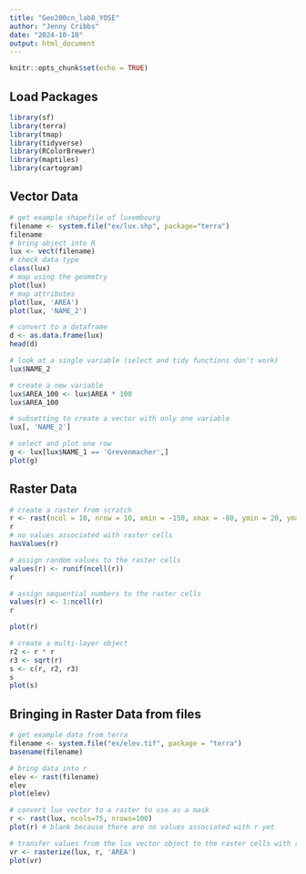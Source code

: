 ```yaml
---
title: "Geo200cn_lab8_YOSE"
author: "Jenny Cribbs"
date: "2024-10-10"
output: html_document
---
```


```r
knitr::opts_chunk$set(echo = TRUE)
```

## Load Packages
```r
library(sf)
library(terra)
library(tmap)
library(tidyverse)
library(RColorBrewer)
library(maptiles)
library(cartogram)
```
## Vector Data

```r
# get example shapefile of luxembourg
filename <- system.file("ex/lux.shp", package="terra")
filename
# bring object into R
lux <- vect(filename)
# check data type
class(lux)
# map using the geometry 
plot(lux)
# map attributes
plot(lux, 'AREA')
plot(lux, 'NAME_2')
```
```r
# convert to a dataframe
d <- as.data.frame(lux)
head(d)
```

```r
# look at a single variable (select and tidy functions don't work)
lux$NAME_2
```

```r
# create a new variable
lux$AREA_100 <- lux$AREA * 100
lux$AREA_100

# subsetting to create a vector with only one variable
lux[, 'NAME_2']

# select and plot one row
g <- lux[lux$NAME_1 == 'Grevenmacher',]
plot(g)
```
## Raster Data

```r
# create a raster from scratch
r <- rast(ncol = 10, nrow = 10, xmin = -150, xmax = -80, ymin = 20, ymax = 60)
r
# no values associated with raster cells
hasValues(r)

# assign random values to the raster cells
values(r) <- runif(ncell(r))
r

# assign sequential numbers to the raster cells
values(r) <- 1:ncell(r)
r
```
```r
plot(r)
```
```r
# create a multi-layer object
r2 <- r * r
r3 <- sqrt(r)
s <- c(r, r2, r3)
s
plot(s)
```
## Bringing in Raster Data from files
```r
# get example data from terra
filename <- system.file("ex/elev.tif", package = "terra")
basename(filename)

# bring data into r
elev <- rast(filename)
elev
plot(elev)
```
```r
# convert lux vector to a raster to use as a mask
r <- rast(lux, ncols=75, nrows=100)
plot(r) # blank because there are no values associated with r yet
```
```r
# transfer values from the lux vector object to the raster cells with rasterize
vr <- rasterize(lux, r, 'AREA')
plot(vr)
```

